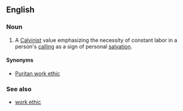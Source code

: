 {{wikipedia}}
==English==

===Noun===
{{en-noun|sg=[[Protestant]] [[work ethic]]}}

# A [[Calvinist]] value emphasizing the necessity of constant labor in a person's [[calling]] as a sign of personal [[salvation]].

====Synonyms====
* {{sense|Calvinist value}} [[Puritan work ethic]]

===See also===
* [[work ethic]]